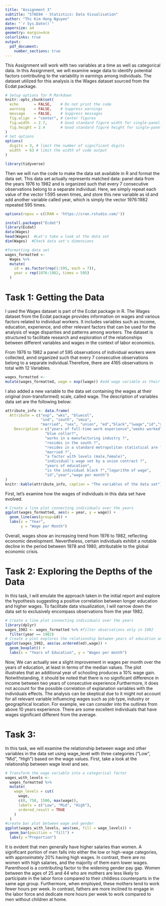 ```yaml
---
title: "Assignment 3"
subtitle: "STAE04 - Statistics: Data Visualisation"
author: "Thi Kim Hong Nguyen"
date: "`r Sys.Date()`"
papersize: a4
geometry: margin=4cm
colorlinks: true
output:
  pdf_document:
    number_sections: true
---
```


This Assignment will work with two variables at a time as well as categorical data.
In this Assignment, we will examine wage data to identify potential factors contributing to the variability in earnings among individuals. The dataset utilized for this analysis is the Wages dataset sourced from the Ecdat package.

```r
# Setup options for R Markdown
knitr::opts_chunk$set(
  echo       = FALSE,    # Do not print the code
  warning    = FALSE,    # Suppress warnings
  message    = FALSE,    # Suppress messages
  fig.align  = "center", # Center figures
  fig.width  = 2.7,      # Good standard figure width for single-panel figures
  fig.height = 2.4       # Good standard figure height for single-panel figures
)
# Set options
options(
  digits = 3, # limit the number of significant digits
  width  = 63 # limit the width of code output
)

library(tidyverse)

```
Then we will run the code to make the data set available in R and format the data set. This data set actually represents matched data: panel data from the years 1976 to 1982 and is organized such that every 7 consecutive observations belong to a separate individual. Here, we simply repeat each value of the vector 1:595 seven times, and store this new variable as id and add another variable called year, which is simply the vector 1976:1982 repeated 595 times.

```r
options(repos = c(CRAN = 'https://cran.rstudio.com/'))
```


```r
install.packages("Ecdat")
library(Ecdat)
data(Wages)
head(Wages)  #Let's take a look at the data set
dim(Wages)  #Check data set's dimensions

#formatting data set
wages_formatted <-
  Wages %>%
  mutate(
    id = as.factor(rep(1:595, each = 7)),
    year = rep(1976:1982, times = 595)
  )
```

# Task 1: Getting the Data

I used the Wages dataset is part of the Ecdat package in R. The Wages dataset from the Ecdat package provides information on wages and various factors related to individual workers. It includes variables such as income, education, experience, and other relevant factors that can be used for the analysis of wage disparities and patterns among workers. The dataset is structured to facilitate research and exploration of the relationships between different variables and wages in the context of labor economics.

From 1976 to 1982 a panel of 595 observations of individual workers were collected, annd organized such that every 7 consecutive observations belong to a separate individual.Therefore, there are 4165 observations in total with 12 Variables. 

```r
wages_formatted <- 
mutate(wages_formatted, wage = exp(lwage)) #add wage variable as their original scale
```
I also added a new variable to the data set containing the wages at their original (non-transformed) scale, called wage. The description of variables data set are the following below:

```r
attribute_info <- data.frame(
  Attribute = c("exp", "wks", "bluecol",
                "ind", "south", "smsa",
                "married", "sex", "union", "ed","black","lwage","id","year","wage"),
    Description = c("years of full-time work experience","weeks worked",
                  "blue collar?",
                  "works in a manufacturing industry ?",
                  "resides in the south ?",
                  "resides in a standard metropolitan statistical are ?",
                  "married ?",
                  "a factor with levels (male,female)",
                  "individual's wage set by a union contract ?",
                  "years of education",
                  "is the individual black ?","logarithm of wage",
                  "id","year","wage per month")
)
knitr::kable(attribute_info, caption = "The variables of the data set")
```
First, let's examine how the wages of individuals in this data set have evolved.
```r
# Create a line plot connecting individuals over the years
ggplot(wages_formatted, aes(x = year, y = wage)) +
  geom_line(aes(group=id)) +
  labs(x = "Year",
       y = "Wage per Month")
```
Overall, wages show an increasing trend from 1976 to 1982, reflecting economic development. Nevertheless, certain individuals exhibit a notable decline in the period between 1978 and 1980, attributable to the global economic crisis.

# Task 2: Exploring the Depths of the Data

In this task, I will emulate the approach taken in the initial report and explore the hypothesis suggesting a positive correlation between longer education and higher wages. To facilitate data visualization, I will narrow down the data set to exclusively encompass observations from the year 1982.

```r
# Create a line plot connecting individuals over the years
library(dplyr)
wages_1982 <- wages_formatted %>% #filter observations only in 1982
  filter(year == 1982)
# Create a plot explores the relationship between years of education and wages
ggplot(wages_1982, aes(as.ordered(ed),wage)) +
  geom_boxplot() +
  labs(x = "Years of Education", y = "Wages per month")
```

Now, We can actually see a slight improvement in wages per month over the years of education, at least in terms of the median values. The plot illustrates that an additional year of schooling produces a 10% wage gain. Notwithstanding, it should be noted that there is no significant difference in income between two years of consecutive experience.Furthermore, it does not account for the possible correlation of explanation variables with the individuals effects. The analysis can be skeptical due to it might not account for all relevant variable influencing wages such as job type, industry or geographical location. For example, we can consider into the outlines from above 10 years experience. There are some excellent individuals that have wages significant different from the average.

# Task 3:

In this task, we will examine the relationship between wage and other variables in the data set using wage_level with three categories ("Low", "Mid", "High") based on the wage values. First, take a look at the relationship between wage level and sex.

```r
# Transform the wage variable into a categorical factor
wages_with_levels <-
  wages_formatted %>%
  mutate(
    wage_levels = cut(
      wage,
      c(0, 750, 1500, max(wage)),
      labels = c("Low", "Mid", "High"),
      ordered_result = TRUE
    )
  )
#create bar plot between wage and gender
ggplot(wages_with_levels, aes(sex, fill = wage_levels)) +
  geom_bar(position = "fill") +
  labs(y ="Proportion")
```
It is evident that men generally have higher salaries than women. A significant portion of men falls into either the low or high-wage categories, with approximately 20% having high wages. In contrast, there are no women with high salaries, and the majority of them earn lower wages. Parenthood is a contributing factor to the widening gender pay gap. Women between the ages of 25 and 44 who are mothers are less likely to participate in the labor force compared to their childless counterparts in the same age group. Furthermore, when employed, these mothers tend to work fewer hours per week. In contrast, fathers are more inclined to engage in the labor force and dedicate more hours per week to work compared to men without children at home.

